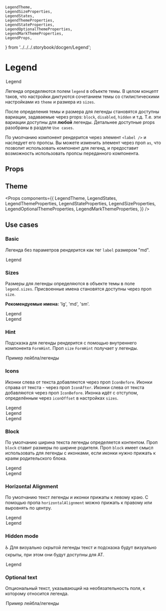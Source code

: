    LegendTheme,
    LegendSizeProperties,
    LegendStates,
    LegendThemeProperties,
    LegendStateProperties,
    LegendOptionalThemeProperties,
    LegendMarkThemeProperties,
    LegendProps,
} from '../../../.storybook/docgen/Legend';

<Meta title="Components / Legend" component={Legend} decorators={[centeredDecorator]} />

# Legend

<Story name="Knobs">
    <Legend
        as={text('Tag', 'legend')}
        name="Example"
        hint={boolean('Hint', true) ? text('Hint text', 'Hint') : undefined}
        hiddenLegend={boolean('Hidden legend', false)}
        size={radios('size', ['lg', 'md', 'sm'], 'md')}
        optional={boolean('Is optional?', true) ? text('Optional text', '(optional)') : undefined}
        IconBefore={boolean('Icon before', true) && baseTheme.global.placeholder}
        IconAfter={boolean('Icon after', true) && baseTheme.global.placeholder}
        block={boolean('Block', false)}
        horizontalAlignment={radios('Horizontal align', ['left', 'center', 'right'], 'left')}
        __theme={boolean('Use custom theme', false) ? object('themeObj', baseTheme.components.Legend) : undefined}
        __hintTheme={
            boolean('Use custom hint theme', false) ? object('hintThemeObj', baseTheme.components.FormHint) : undefined
        }
    >
        Legend
    </Legend>
</Story>

Легенда определяются полем `legend` в объекте темы. В целом концепт таков, что настройки диктуются сочетанием темы со стилистическими настройками из `theme` и размера из `sizes`.

После определения темы и размера для легенды становятся доступны вариации, задаваемые через props: `block`, `disabled`, `hidden` и т.д. Т.е. эти вариации доступны для **любой** легенды. Детальнее доступные props разобраны в разделе `Use cases`.

По умолчанию компонент рендерится через элемент `<label />` и наследует его пропсы. Вы можете изменить элемент через проп `as`, что позволит использовать компонент для легенд, и предоставит возможность использовать пропсы переданного компонента.

## Props

<Props of={LegendProps} />

## Theme

<Props
    components={{
        LegendTheme,
        LegendStates,
        LegendThemeProperties,
        LegendStateProperties,
        LegendSizeProperties,
        LegendOptionalThemeProperties,
        LegendMarkThemeProperties,
    }}
/>

## Use cases

### Basic

Легенда без параметров рендерится как тег `label` размером "md".

<Preview>
    <Story name="Basic">
        <Legend name="basic">Legend</Legend>
    </Story>
</Preview>

### Sizes

Размеры для легенды определяются в объекте темы в поле `legend.sizes`. Присвоенные имена становятся доступны через проп `size`.

**Рекомендуемые имена:** 'lg', 'md', 'sm'.

<Preview>
    <Story name="Large size">
        <Legend name="size-lg" size="lg">
            Legend
        </Legend>
    </Story>
    <Story id="components-legend--basic" />
    <Story name="Small size">
        <Legend name="size-sm" size="sm">
            Legend
        </Legend>
    </Story>
</Preview>

### Hint

Подсказка для легенды рендерится с помощью внутреннего компонента `FormHint`. Проп `size` `FormHint` получает у легенды.

<Preview>
    <Story name="Hint">
        <Legend name="hint" hint="Hint">
            Пример лейбла/легенды
        </Legend>
    </Story>
</Preview>

### Icons

Иконки слева от текста добавляются через проп `IconBefore`. Иконки справа от текста - через проп `IconAfter`. Иконки слева от текста добавляются через проп `IconBefore`. Иконка идёт с отступом, определённым через `iconOffset` в настройках `sizes`.

<Preview>
    <Story name="Icon (before)">
        <Legend name="icon-before" IconBefore={baseTheme.global.placeholder}>
            Legend
        </Legend>
    </Story>
    <Story name="Icon (after)">
        <Legend name="icon-after" IconAfter={baseTheme.global.placeholder}>
            Legend
        </Legend>
    </Story>
    <Story name="Icon (both)">
        <Legend name="icon-both" IconBefore={baseTheme.global.placeholder} IconAfter={baseTheme.global.placeholder}>
            Legend
        </Legend>
    </Story>
</Preview>

### Block

По умолчанию ширина текста легенды определяется контентом. Проп `block` ставит размеры по ширине родителя. Проп `block` имеет смысл использовать для легенды с иконками, если иконки нужно прижать к краям родительского блока.

<Preview>
    <Story name="Block">
        <Legend name="block" block>
            Legend
        </Legend>
    </Story>
    <Story name="Block (icons)">
        <Legend
            name="block-cons"
            block
            IconBefore={baseTheme.global.placeholder}
            IconAfter={baseTheme.global.placeholder}
        >
            Legend
        </Legend>
    </Story>
</Preview>

### Horizontal Alignment

По умолчанию текст легенды и иконки прижаты к левому краю. С помощью пропа `horizontalAlignment` можно прижать к правому или выровнять по центру.

<Preview>
    <Story id="components-legend--basic" />
    <Story name="Align to center">
        <Legend name="center" horizontalAlignment="center">
            Legend
        </Legend>
    </Story>
    <Story name="Align to right">
        <Legend name="right" horizontalAlignment="right">
            Legend
        </Legend>
    </Story>
</Preview>

### Hidden mode

♿️ Для визуально скрытой легенды текст и подсказка будут визуально скрыты, при этом они будут доступны для AT.

<Preview>
    <Story name="Hidden mode">
        <Legend name="hidden" hiddenLegend={true}>
            Legend
        </Legend>
    </Story>
</Preview>

### Optional text

Опциональный текст, указывающий на необязательность поля, к которому относится легенда.

<Preview>
    <Story name="Optional">
        <Legend name="optional" optional="(optional)">
            Пример лейбла/легенды
        </Legend>
    </Story>
</Preview>
